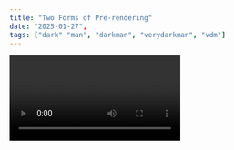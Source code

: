 ```yaml
---
title: "Two Forms of Pre-rendering"
date: "2025-01-27",
tags: ["dark" "man", "darkman", "verydarkman", "vdm"]
---
```


<Video id="qRCQNF8STPM" />

```ts
const name = "Very Dark Man";
const age: undefined;
console.log("My name is Very Dark Man");
```

Next.js has two forms of pre-rendering. **Static Generation** and **Server-side Rendering**. The difference is in **when** it generates the HTML for a page.

- **Static Generation** is the pre-rendering method that generates the HTML at **build time**. The pre-rendered HTML is then _reused_ on each request.
- **Server-side Rendering** is the pre-rendering method that generates the HTML on **each request**.

Importantly, Next.js lets you **choose** which pre-rendering form to use for each page. You can create a "hybrid" Next.js app by using Static Generation for most pages and using Server-side Rendering for others.

https://youtu.be/qRCQNF8STPM?si=3GjEKC82isSx376B
